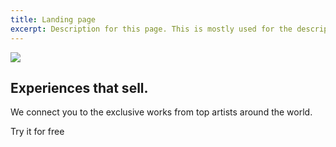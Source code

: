 ```yaml
---
title: Landing page
excerpt: Description for this page. This is mostly used for the description meta tag.
---
```

<Block src="/content/blocks/header"/>

<Section py="8|12|16|24">
  <Container>
    <Grid col="1|2" gap="8|12|16" alignItems="center">
      <Image
        src="placeholder.jpg"
        colStart="null|2"
        w="full"
        rounded="lg"
        overflow="hidden"
      />
      <Flexbox
        flexDirection="column"
        alignItems="center|flex-start"
        textAlign="center|left"
      >
        <H1 m="0" fontWeight="extrabold" lineHeight="tight">
          Experiences that sell.
        </H1>
        <P fontSize="xl|2xl" mt="2">
          We connect you to the exclusive works from top artists around the
          world.
        </P>
        <ButtonLink href="#" variant="primary">
          Try it for free
          <Icon name="arrow-right" ml="4" />
        </ButtonLink>
      </Flexbox>
    </Grid>
  </Container>
</Section>

<Block src="/content/blocks/teams"/>
<Block src="/content/blocks/footer"/>
